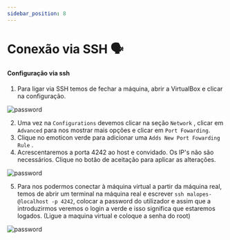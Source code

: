 ```yaml
---
sidebar_position: 8
---
```


# Conexão via SSH 🗣

#### Configuração via ssh

1. Para ligar via SSH temos de fechar a máquina, abrir a VirtualBox e clicar na configuração.

![password](./img/sshconfig.png)

2.  Uma vez na `Configurations` devemos clicar na seção `Network` , clicar em `Advanced` para nos mostrar mais opções e clicar em `Port Fowarding`.
3. Clique no emoticon verde para adicionar uma `Adds New Port Fowarding Rule` .
4.  Acrescentaremos a porta 4242 ao host e convidado. Os IP's não são necessários. Clique no botão de aceitação para aplicar as alterações.

![password](./img/addrule.png)

5. Para nos podermos conectar à máquina virtual a partir da máquina real, temos de abrir um terminal na máquina real e escrever `ssh malopes-@localhost -p 4242`, colocar a password do utilizador e assim que a introduzirmos veremos o login a verde e isso significa que estaremos logados. (Ligue a maquina virtual e coloque a senha do root)

![password](./img/sshconn.png)


